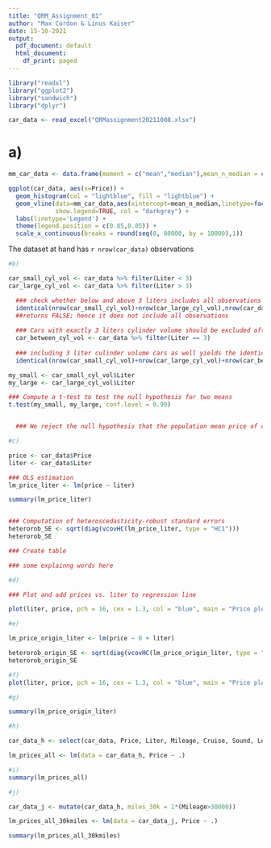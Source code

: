 ```yaml
---
title: "QRM_Assignment_01"
author: "Max Cordon & Linus Kaiser"
date: 15-10-2021
output:
  pdf_document: default
  html_document:
    df_print: paged
---
```


```r
library("readxl")
library("ggplot2")
library("sandwich")
library("dplyr")
```

```r
car_data <- read_excel("QRMassignment20211008.xlsx")
```

# a)
```r
mm_car_data <- data.frame(moment = c("mean","median"),mean_n_median = c(mean(car_data$Price),median(car_data$Price)))

ggplot(car_data, aes(x=Price)) + 
  geom_histogram(col = "lightblue", fill = "lightblue") +
  geom_vline(data=mm_car_data,aes(xintercept=mean_n_median,linetype=factor(moment)),
             show.legend=TRUE, col = "darkgrey") +
  labs(linetype='Legend') + 
  theme(legend.position = c(0.85,0.85)) +
  scale_x_continuous(breaks = round(seq(0, 80000, by = 10000),1))
```

The dataset at hand has `r nrow(car_data)` observations 


```r
#b)

car_small_cyl_vol <- car_data %>% filter(Liter < 3)
car_large_cyl_vol <- car_data %>% filter(Liter > 3)

  ### check whether below and above 3 liters includes all observations
  identical(nrow(car_small_cyl_vol)+nrow(car_large_cyl_vol),nrow(car_data))
  ##returns FALSE; hence it does not include all observations
  
  ### Cars with exactly 3 liters cylinder volume should be excluded after the constraints given in the exercise
  car_between_cyl_vol <- car_data %>% filter(Liter == 3)
  
  ### including 3 liter culinder volume cars as well yields the identical lenth of datasets
  identical(nrow(car_small_cyl_vol)+nrow(car_large_cyl_vol)+nrow(car_between_cyl_vol),nrow(car_data))

my_small <- car_small_cyl_vol$Liter
my_large <- car_large_cyl_vol$Liter

### Compute a t-test to test the null hypothesis for two means
t.test(my_small, my_large, conf.level = 0.99)


  ### We reject the null hypothesis that the population mean price of cars with a cylinder volume of more than 3 liters equals the population mean price of cars with a cylinder volume of more than 3 liters at a significance level of 0.01 as the constructed p-value is insignificant (i.e., very small)

#c)

price <- car_data$Price
liter <- car_data$Liter

### OLS estimation
lm_price_liter <- lm(price ~ liter)

summary(lm_price_liter)


### Computation of heteroscedasticity-robust standard errors
heterorob_SE <- sqrt(diag(vcovHC(lm_price_liter, type = "HC1")))
heterorob_SE

### Create table

### some explainng words here

#d)

### Plot and add prices vs. liter to regression line

plot(liter, price, pch = 16, cex = 1.3, col = "blue", main = "Price plotted against Liter", xlab = "Liter", ylab = "Price") + abline(lm_price_liter)

#e)

lm_price_origin_liter <- lm(price ~ 0 + liter)

heterorob_origin_SE <- sqrt(diag(vcovHC(lm_price_origin_liter, type = "HC1")))
heterorob_origin_SE

#f)
plot(liter, price, pch = 16, cex = 1.3, col = "blue", main = "Price plotted against Liter", xlab = "Liter", ylab = "Price", xlim=c(0,max(liter)), ylim = c(0, max(price))) + abline(lm_price_liter) + abline(lm_price_origin_liter, col = "grey")

#g)

summary(lm_price_origin_liter)

#h)

car_data_h <- select(car_data, Price, Liter, Mileage, Cruise, Sound, Leather)

lm_prices_all <- lm(data = car_data_h, Price ~ .)

#i)
summary(lm_prices_all)

#j)

car_data_j <- mutate(car_data_h, miles_30k = 1*(Mileage>30000))

lm_prices_all_30kmiles <- lm(data = car_data_j, Price ~ .)

summary(lm_prices_all_30kmiles)
```



